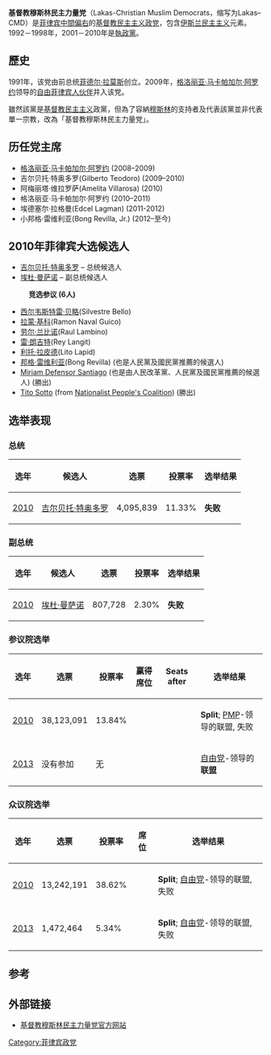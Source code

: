 {{Infobox political party
| name = 基督教穆斯林民主力量党
| name_native = Lakas-Demokratikong Kristiyano at Muslim
| logo = 
| founder   = Gloria Macapagal-Arroyo
| chairman  = [[小邦格·雷维利亚|小邦格·雷维利亚]](Bong Revilla, Jr.)
| president = [[费迪南德·马丁·罗穆亚尔德斯|费迪南德·马丁·罗穆亚尔德斯]]<br>(Ferdinand Martin Romualdez)
| secretary_general = 何塞·阿基诺二世
<!-- 未知參數 | emeritus = [[菲德尔·拉莫斯|菲德尔·拉莫斯]]<br>[[格洛丽亚·马卡帕加尔·阿罗约|格洛丽亚·马卡帕加尔·阿罗约]] -->
| colorcode = #b0e0e6
| foundation = 1991年
| ideology = [[基督教民主主义|基督教民主主义]]<br>[[伊斯兰民主主义|伊斯兰民主主义]]<br>[[保守主义|保守主义]]
| position = [[中间偏右|中间偏右]]
| colors   = [[金色|金色]]、[[蓝色|蓝色]]和[[绿色|绿色]]
| seats1_title  = [[菲律宾参议院|参议院]]席次
| seats1 = {{Infobox political party/seats|0|24|hex=#b0e0e6}}
| seats2_title  = [[菲律宾众议院|众议院]]席次
| seats2 = {{Infobox political party/seats|5|292|hex=#b0e0e6}}
| seats3_title  = [[省长|省长]]
| seats3 = {{Infobox political party/seats|1|81|hex=#b0e0e6}}
| seats4_title  = 副[[省长|省长]]
| seats4 = {{Infobox political party/seats|3|81|hex=#b0e0e6}}
| seats5_title  = [[地方議會|地方議會]]
| seats5 = {{Infobox political party/seats|18|1006|hex=#b0e0e6}}
| website = [http://www.lakaskampicmd.org.ph/ Official website]
| footnotes =
}}
'''基督教穆斯林民主力量党'''（Lakas-Christian Muslim Democrats，缩写为Lakas–CMD）是[[菲律宾|菲律宾]][[中間偏右|中間偏右]]的[[基督教民主主义|基督教民主主义]][[政党|政党]]，包含[[伊斯兰民主主义|伊斯兰民主主义]]元素。1992－1998年，2001－2010年是[[執政黨|執政黨]]。

== 歷史 ==
1991年，该党由前总统[[菲德尔·拉莫斯|菲德尔·拉莫斯]]创立。2009年，[[格洛丽亚·马卡帕加尔·阿罗约|格洛丽亚·马卡帕加尔·阿罗约]]领导的[[自由菲律宾人伙伴|自由菲律宾人伙伴]]并入该党。

雖然該黨是[[基督教民主主义|基督教民主主义]]政黨，但為了容納[[穆斯林|穆斯林]]的支持者及代表該黨並非代表單一宗教，改為「基督教穆斯林民主力量党」。

== 历任党主席 ==
* [[格洛丽亚·马卡帕加尔·阿罗约|格洛丽亚·马卡帕加尔·阿罗约]] (2008–2009)
* 吉尔贝托·特奥多罗(Gilberto Teodoro) (2009–2010)
* 阿梅丽塔·维拉罗萨(Amelita Villarosa) (2010)
* 格洛丽亚·马卡帕加尔·阿罗约 (2010–2011)
* 埃德塞尔·拉格曼(Edcel Lagman) (2011-2012)
* 小邦格·雷维利亚(Bong Revilla, Jr.) (2012–至今)

== 2010年菲律宾大选候选人 ==
* [[吉尔贝托·特奥多罗|吉尔贝托·特奥多罗]] – 总统候选人
* [[埃杜·曼萨诺|埃杜·曼萨诺]] – 副总统候选人
:'''竞选参议 (6人)'''
* [[西尔韦斯特雷·贝略|西尔韦斯特雷·贝略]](Silvestre Bello)
* [[拉蒙·纳瓦尔·基科|拉蒙·基科]](Ramon Naval Guico) 
* [[劳尔·兰比诺|劳尔·兰比诺]](Raul Lambino)
* [[雷·朗吉特|雷·朗吉特]](Rey Langit)
* [[利托·拉皮德|利托·拉皮德]](Lito Lapid)
* [[邦格·雷维利亚|邦格·雷维利亚]](Bong Revilla) (也是人民黨及國民黨推薦的候選人)
* [[Miriam_Defensor_Santiago|Miriam Defensor Santiago]] (也是由人民改革黨、人民黨及國民黨推薦的候選人) (勝出)
*[[Tito_Sotto|Tito Sotto]] (from [[Nationalist_People's_Coalition|Nationalist People's Coalition]]) (勝出)

== 选举表现 ==

=== 总统 ===
{| class="sortable wikitable" style="text-align:center"
|-
! 选年
! 候选人
! 选票
! 投票率
! 选举结果
|-
| [[2010年菲律宾总统选举|2010]]
| [[吉尔贝托·特奥多罗|吉尔贝托·特奥多罗]]
| 4,095,839
| 11.33%
| '''失败'''
|}

=== 副总统 ===
{| class="sortable wikitable" style="text-align:center"
|-
! 选年
! 候选人
! 选票
! 投票率
! 选举结果
|-
| [[2010年菲律宾总统选举|2010]]
| [[埃杜·曼萨诺|埃杜·曼萨诺]]
| 807,728
| 2.30%
| '''失败'''
|}

=== 参议院选举 ===
{| class="sortable wikitable" style="text-align:center"
|-
! 选年
! 选票
! 投票率
! 赢得席位
! Seats after
! 选举结果
|-
| [[2010年菲律宾参议院选举|2010]]
| 38,123,091
| 13.84%
| {{Infobox political party/seats|2|12|hex=#b0e0e6}}
| {{Infobox political party/seats|4|24|hex=#b0e0e6}}
| '''Split'''; [[菲律宾民众力量党|PMP]]-领导的联盟, 失败
|-
| [[2013年菲律宾参议院选举|2013]]
| 没有参加
| 无
| {{Infobox political party/seats|0|12|hex=#b0e0e6}}
| {{Infobox political party/seats|2|24|hex=#b0e0e6}}
| [[自由党_(菲律宾)|自由党]]<nowiki>-领导的</nowiki>'''联盟'''
|}

===众议院选举===
{| class="sortable wikitable" style="text-align:center;"
|-
! 选年
! 选票
! 投票率
! 席位
! 选举结果
|-
|[[2010年菲律宾众议院选举|2010]]
|13,242,191
|38.62%
|{{Infobox political party/seats|107|287|hex=#b0e0e6}}
| '''Split'''; [[自由党_(菲律宾)|自由党]]-领导的联盟, 失败
|-
|[[2013年菲律宾众议院选举|2013]]
|1,472,464
|5.34%
|{{Infobox political party/seats|14|292|hex=#b0e0e6}}
| '''Split'''; [[自由党_(菲律宾)|自由党]]-领导的联盟, 失败
|}

==参考==
{{reflist}}

==外部链接==
*[http://www.lakaskampicmd.org.ph/ 基督教穆斯林民主力量党官方网站] {{Wayback|url=http://www.lakaskampicmd.org.ph/ |date=20130821142420 }}

{{菲律宾政党}}

[[Category:菲律宾政党|Category:菲律宾政党]]